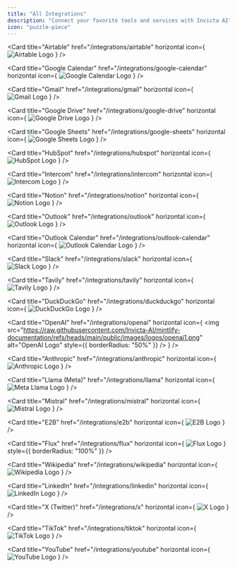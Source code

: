 ```yaml
---
title: "All Integrations"
description: "Connect your favorite tools and services with Invicta AI"
icon: "puzzle-piece"
---
```


<CardGroup cols={2}>

<Card
  title="Airtable"
  href="/integrations/airtable"
  horizontal
  icon={
    <img
      src="https://raw.githubusercontent.com/Invicta-AI/mintlify-documentation/refs/heads/main/public/images/logos/airtable.png"
      alt="Airtable Logo"
    />
  }
/>

<Card
  title="Google Calendar"
  href="/integrations/google-calendar"
  horizontal
  icon={
    <img
      src="https://raw.githubusercontent.com/Invicta-AI/mintlify-documentation/refs/heads/main/public/images/logos/google-calendar.png"
      alt="Google Calendar Logo"
    />
  }
/>

<Card
  title="Gmail"
  href="/integrations/gmail"
  horizontal
  icon={
    <img
      src="https://raw.githubusercontent.com/Invicta-AI/mintlify-documentation/refs/heads/main/public/images/logos/gmail.png"
      alt="Gmail Logo"
    />
  }
/>

<Card
  title="Google Drive"
  href="/integrations/google-drive"
  horizontal
  icon={
    <img
      src="https://raw.githubusercontent.com/Invicta-AI/mintlify-documentation/refs/heads/main/public/images/logos/google-drive.png"
      alt="Google Drive Logo"
    />
  }
/>

<Card
  title="Google Sheets"
  href="/integrations/google-sheets"
  horizontal
  icon={
    <img
      src="https://raw.githubusercontent.com/Invicta-AI/mintlify-documentation/refs/heads/main/public/images/logos/google-sheets.png"
      alt="Google Sheets Logo"
    />
  }
/>

<Card
  title="HubSpot"
  href="/integrations/hubspot"
  horizontal
  icon={
    <img
      src="https://raw.githubusercontent.com/Invicta-AI/mintlify-documentation/refs/heads/main/public/images/logos/hubspot.png"
      alt="HubSpot Logo"
    />
  }
/>

<Card
  title="Intercom"
  href="/integrations/intercom"
  horizontal
  icon={
    <img
      src="https://raw.githubusercontent.com/Invicta-AI/mintlify-documentation/refs/heads/main/public/images/logos/intercom.png"
      alt="Intercom Logo"
    />
  }
/>

<Card
  title="Notion"
  href="/integrations/notion"
  horizontal
  icon={
    <img
      src="https://raw.githubusercontent.com/Invicta-AI/mintlify-documentation/refs/heads/main/public/images/logos/notion.png"
      alt="Notion Logo"
    />
  }
/>

<Card
  title="Outlook"
  href="/integrations/outlook"
  horizontal
  icon={
    <img
      src="https://raw.githubusercontent.com/Invicta-AI/mintlify-documentation/refs/heads/main/public/images/logos/outlook.png"
      alt="Outlook Logo"
    />
  }
/>

<Card
  title="Outlook Calendar"
  href="/integrations/outlook-calendar"
  horizontal
  icon={
    <img
      src="https://raw.githubusercontent.com/Invicta-AI/mintlify-documentation/refs/heads/main/public/images/logos/outlook-calendar.png"
      alt="Outlook Calendar Logo"
    />
  }
/>

<Card
  title="Slack"
  href="/integrations/slack"
  horizontal
  icon={
    <img
      src="https://raw.githubusercontent.com/Invicta-AI/mintlify-documentation/refs/heads/main/public/images/logos/slack.png"
      alt="Slack Logo"
    />
  }
/>

<Card
  title="Tavily"
  href="/integrations/tavily"
  horizontal
  icon={
    <img
      src="https://raw.githubusercontent.com/Invicta-AI/mintlify-documentation/refs/heads/main/public/images/logos/tavily.png"
      alt="Tavily Logo"
    />
  }
/>

<Card
  title="DuckDuckGo"
  href="/integrations/duckduckgo"
  horizontal
  icon={
    <img
      src="https://raw.githubusercontent.com/Invicta-AI/mintlify-documentation/refs/heads/main/public/images/logos/duckduckgo.png"
      alt="DuckDuckGo Logo"
    />
  }
/>

<Card
  title="OpenAI"
  href="/integrations/openai"
  horizontal
  icon={
    <img
      src="https://raw.githubusercontent.com/Invicta-AI/mintlify-documentation/refs/heads/main/public/images/logos/openai1.png"
      alt="OpenAI Logo"
      style={{ borderRadius: "50%" }}
    />
  }
/>

<Card
  title="Anthropic"
  href="/integrations/anthropic"
  horizontal
  icon={
    <img
      src="https://raw.githubusercontent.com/Invicta-AI/mintlify-documentation/refs/heads/main/public/images/logos/anthropic.png"
      alt="Anthropic Logo"
    />
  }
/>

<Card
  title="Llama (Meta)"
  href="/integrations/llama"
  horizontal
  icon={
    <img
      src="https://raw.githubusercontent.com/Invicta-AI/mintlify-documentation/refs/heads/main/public/images/logos/meta.png"
      alt="Meta Llama Logo"
    />
  }
/>

<Card
  title="Mistral"
  href="/integrations/mistral"
  horizontal
  icon={
    <img
      src="https://raw.githubusercontent.com/Invicta-AI/mintlify-documentation/refs/heads/main/public/images/logos/mistral.png"
      alt="Mistral Logo"
    />
  }
/>

<Card
  title="E2B"
  href="/integrations/e2b"
  horizontal
  icon={
    <img
      src="https://raw.githubusercontent.com/Invicta-AI/mintlify-documentation/refs/heads/main/public/images/logos/e2b.png"
      alt="E2B Logo"
    />
  }
/>

<Card
  title="Flux"
  href="/integrations/flux"
  horizontal
  icon={
    <img
      src="https://raw.githubusercontent.com/Invicta-AI/mintlify-documentation/refs/heads/main/public/images/logos/flux.png"
      alt="Flux Logo"
    />
  }
  style={{ borderRadius: "100%" }}
/>

<Card
  title="Wikipedia"
  href="/integrations/wikipedia"
  horizontal
  icon={
    <img
      src="https://raw.githubusercontent.com/Invicta-AI/mintlify-documentation/refs/heads/main/public/images/logos/wikipedia.png"
      alt="Wikipedia Logo"
    />
  }
/>

<Card
  title="LinkedIn"
  href="/integrations/linkedin"
  horizontal
  icon={
    <img
      src="https://raw.githubusercontent.com/Invicta-AI/mintlify-documentation/refs/heads/main/public/images/logos/linkedin.png"
      alt="LinkedIn Logo"
    />
  }
/>

<Card
  title="X (Twitter)"
  href="/integrations/x"
  horizontal
  icon={
    <img
      src="https://raw.githubusercontent.com/Invicta-AI/mintlify-documentation/refs/heads/main/public/images/logos/x.png"
      alt="X Logo"
    />
  }
/>

<Card
  title="TikTok"
  href="/integrations/tiktok"
  horizontal
  icon={
    <img
      src="https://raw.githubusercontent.com/Invicta-AI/mintlify-documentation/refs/heads/main/public/images/logos/tiktok.webp"
      alt="TikTok Logo"
    />
  }
/>

<Card
  title="YouTube"
  href="/integrations/youtube"
  horizontal
  icon={
    <img
      src="https://raw.githubusercontent.com/Invicta-AI/mintlify-documentation/refs/heads/main/public/images/logos/youtube.png"
      alt="YouTube Logo"
    />
  }
/>

</CardGroup>
